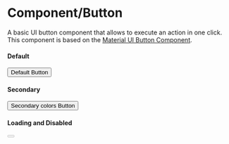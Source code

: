 

<Meta
  title='Design System/Components/Button'
  component={Button}
/>


# Component/Button
A basic UI button component that allows to execute an action in one click.<br />
This component is based on the [Material UI Button Component](https://material-ui.com/components/buttons/).


#### Default
<Preview>
  <Story name='Default'>
    <Button>Default Button</Button>
  </Story>
</Preview>


#### Secondary
<Preview>
  <Story name='Secondary'>
    <Button color='secondary'>Secondary colors Button</Button>
  </Story>
</Preview>


#### Loading and Disabled
<Preview>
  <Story name='Loading'>
    <Button isLoading disabled />
  </Story>
</Preview>
